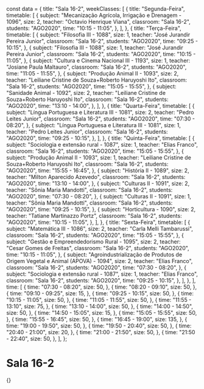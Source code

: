 const data = {
  title: "Sala 16-2",
  weekClasses: [
    {
      title: "Segunda-Feira",
      timetable: [
        {
          subject: "Mecanização Agrícola, Irrigação e Drenagem - 1096",
          size: 2,
          teacher: "Octavio Henrique Viana",
          classroom: "Sala 16-2",
          students: "AGO2020",
          time: "10:15 - 11:05",
        },
      ],
    },
    {
      title: "Terça-Feira",
      timetable: [
        {
          subject: "Filosofia III - 1088",
          size: 1,
          teacher: "José Jurandir Pereira Junior",
          classroom: "Sala 16-2",
          students: "AGO2020",
          time: "09:25 - 10:15",
        },
        {
          subject: "Filosofia III - 1088",
          size: 1,
          teacher: "José Jurandir Pereira Junior",
          classroom: "Sala 16-2",
          students: "AGO2020",
          time: "10:15 - 11:05",
        },
        {
          subject: "Cultura e Cinema Nacional III - 1193",
          size: 1,
          teacher: "Josiane Paula Maltauro",
          classroom: "Sala 16-2",
          students: "AGO2020",
          time: "11:05 - 11:55",
        },
        {
          subject: "Produção Animal II - 1093",
          size: 2,
          teacher: "Leiliane Cristine de Souza+Roberto Haruyoshi Ito",
          classroom: "Sala 16-2",
          students: "AGO2020",
          time: "15:05 - 15:55",
        },
        {
          subject: "Sanidade Animal - 1092",
          size: 2,
          teacher: "Leiliane Cristine de Souza+Roberto Haruyoshi Ito",
          classroom: "Sala 16-2",
          students: "AGO2020",
          time: "13:10 - 14:00",
        },
      ],
    },
    {
      title: "Quarta-Feira",
      timetable: [
        {
          subject: "Língua Portuguesa e Literatura III - 1081",
          size: 2,
          teacher: "Pedro Leites Junior",
          classroom: "Sala 16-2",
          students: "AGO2020",
          time: "07:30 - 08:20",
        },
        {
          subject: "Língua Portuguesa e Literatura III - 1081",
          size: 1,
          teacher: "Pedro Leites Junior",
          classroom: "Sala 16-2",
          students: "AGO2020",
          time: "09:25 - 10:15",
        },
      ],
    },
    {
      title: "Quinta-Feira",
      timetable: [
        {
          subject: "Sociologia e extensão rural - 1087",
          size: 1,
          teacher: "Elias Franco",
          classroom: "Sala 16-2",
          students: "AGO2020",
          time: "15:05 - 15:55",
        },
        {
          subject: "Produção Animal II - 1093",
          size: 1,
          teacher: "Leiliane Cristine de Souza+Roberto Haruyoshi Ito",
          classroom: "Sala 16-2",
          students: "AGO2020",
          time: "15:55 - 16:45",
        },
        {
          subject: "História II - 1089",
          size: 2,
          teacher: "Milton Aparecido Azevedo",
          classroom: "Sala 16-2",
          students: "AGO2020",
          time: "13:10 - 14:00",
        },
        {
          subject: "Culturas II - 1091",
          size: 2,
          teacher: "Sônia Maria Mandotti",
          classroom: "Sala 16-2",
          students: "AGO2020",
          time: "07:30 - 08:20",
        },
        {
          subject: "Culturas II - 1091",
          size: 1,
          teacher: "Sônia Maria Mandotti",
          classroom: "Sala 16-2",
          students: "AGO2020",
          time: "09:25 - 10:15",
        },
        {
          subject: "Horticultura - 1090",
          size: 2,
          teacher: "Tatiane Martinazzo Portz",
          classroom: "Sala 16-2",
          students: "AGO2020",
          time: "10:15 - 11:05",
        },
      ],
    },
    {
      title: "Sexta-Feira",
      timetable: [
        {
          subject: "Matemática III - 1086",
          size: 2,
          teacher: "Carla Melli Tambarussi",
          classroom: "Sala 16-2",
          students: "AGO2020",
          time: "15:05 - 15:55",
        },
        {
          subject: "Gestão e Empreendedorismo Rural - 1095",
          size: 2,
          teacher: "Cesar Gomes de Freitas",
          classroom: "Sala 16-2",
          students: "AGO2020",
          time: "10:15 - 11:05",
        },
        {
          subject:
            "Agroindustrialização de Produtos de Origem Vegetal e Animal (APOVA) - 1094",
          size: 2,
          teacher: "Elias Franco",
          classroom: "Sala 16-2",
          students: "AGO2020",
          time: "07:30 - 08:20",
        },
        {
          subject: "Sociologia e extensão rural - 1087",
          size: 1,
          teacher: "Elias Franco",
          classroom: "Sala 16-2",
          students: "AGO2020",
          time: "09:25 - 10:15",
        },
      ],
    },
  ],
  time: [
    {
      time: "07:30 - 08:20",
      size: 50,
    },
    {
      time: "08:20 - 09:10",
      size: 50,
    },
    {
      time: "09:10 - 09:25",
      size: 15,
    },
    {
      time: "09:25 - 10:15",
      size: 50,
    },
    {
      time: "10:15 - 11:05",
      size: 50,
    },
    {
      time: "11:05 - 11:55",
      size: 50,
    },
    {
      time: "11:55 - 13:10",
      size: 75,
    },
    {
      time: "13:10 - 14:00",
      size: 50,
    },
    {
      time: "14:00 - 14:50",
      size: 50,
    },
    {
      time: "14:50 - 15:05",
      size: 15,
    },
    {
      time: "15:05 - 15:55",
      size: 50,
    },
    {
      time: "15:55 - 16:45",
      size: 50,
    },
    {
      time: "16:45 - 19:00",
      size: 135,
    },
    {
      time: "19:00 - 19:50",
      size: 50,
    },
    {
      time: "19:50 - 20:40",
      size: 50,
    },
    {
      time: "20:40 - 21:00",
      size: 20,
    },
    {
      time: "21:00 - 21:50",
      size: 50,
    },
    {
      time: "21:50 - 22:40",
      size: 50,
    },
  ],
};

# Sala 16-2

<div>
  {<Grid title={data.title} weekClasses={data.weekClasses} time={data.time} />}
</div>

